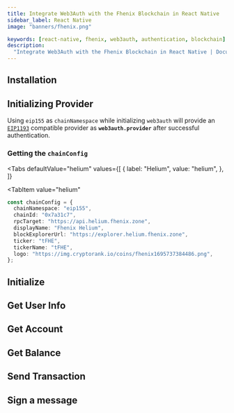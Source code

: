 ```yaml
---
title: Integrate Web3Auth with the Fhenix Blockchain in React Native
sidebar_label: React Native
image: "banners/fhenix.png"

keywords: [react-native, fhenix, web3auth, authentication, blockchain]
description:
  "Integrate Web3Auth with the Fhenix Blockchain in React Native | Documentation - Web3Auth"
---
```



<SEO
  title="Integrate Web3Auth with the Fhenix Blockchain in React Native"
  description="Integrate Web3Auth with the Fhenix Blockchain in React Native | Documentation - Web3Auth"
  image="https://web3auth.io/docs/banners/fhenix.png"
  slug="/connect-blockchain/evm/fhenix/react-native"
/>

## Installation

<InstallationSnippet />

## Initializing Provider

Using `eip155` as `chainNamespace` while initializing `web3auth` will provide an
[`EIP1193`](https://eips.ethereum.org/EIPS/eip-1193) compatible provider as **`web3auth.provider`**
after successful authentication.

### Getting the `chainConfig`

<Tabs
 defaultValue="helium"
  values={[
    { label: "Helium", value: "helium", },
]}

>

<TabItem
  value="helium"
>

```typescript
const chainConfig = {
  chainNamespace: "eip155",
  chainId: "0x7a31c7",
  rpcTarget: "https://api.helium.fhenix.zone",
  displayName: "Fhenix Helium",
  blockExplorerUrl: "https://explorer.helium.fhenix.zone",
  ticker: "tFHE",
  tickerName: "tFHE",
  logo: "https://img.cryptorank.io/coins/fhenix1695737384486.png",
};
```

</TabItem>
</Tabs>

## Initialize

<InitialisationSnippet />

## Get User Info

<UserInfoSnippet />

## Get Account

<GetAccountSnippet />

## Get Balance

<GetBalanceSnippet />

## Send Transaction

<SendTransactionSnippet />

## Sign a message

<SignMessageSnippet />
